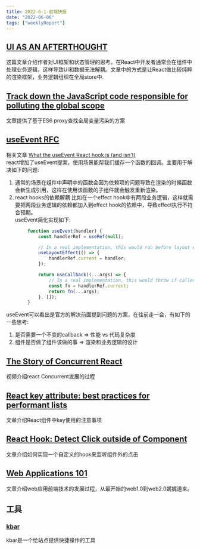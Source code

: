 ```yaml
---
title: 2022-6-1-前端快报
date: "2022-06-06"  
tags: ["weeklyReport"]
---
```


## [UI AS AN AFTERTHOUGHT](https://michel.codes/blogs/ui-as-an-afterthought)  
这篇文章介绍作者对UI框架和状态管理的思考。在React中开发者通常会在组件中处理业务逻辑，这样导致UI和数据无法解耦。文章中的方式是让React做比较纯粹的渲染框架，业务逻辑组织在全局store中.  

## [Track down the JavaScript code responsible for polluting the global scope](https://mmazzarolo.com/blog/2022-02-16-track-down-the-javascript-code-responsible-for-polluting-the-global-scope/)  
文章提供了基于ES6 proxy查找全局变量污染的方案  

## [useEvent RFC](https://github.com/reactjs/rfcs/blob/useevent/text/0000-useevent.md) 
相关文章
[What the useEvent React hook is (and isn't)](https://typeofnan.dev/what-the-useevent-react-hook-is-and-isnt/)   
react增加了useEvent提案，使用场景能帮我们缓存一个函数的回调。主要用于解决如下的问题:
1. 通常的场景在组件中声明中的函数会因为依赖项的问题导致在渲染的时候函数会新生成引用，这样在使用该函数的子组件就会触发重新渲染。
2. react hooks的依赖解耦 比如在一个effect hook中有两段业务逻辑，这样就需要把两段业务逻辑的依赖都加入到effect hook的依赖中，导致effect执行不符合预期。  
useEvent简化实现如下: 

```javascript
        function useEvent(handler) {
            const handlerRef = useRef(null);

            // In a real implementation, this would run before layout effects
            useLayoutEffect(() => {
                handlerRef.current = handler;
            });

            return useCallback((...args) => {
                // In a real implementation, this would throw if called during render
                const fn = handlerRef.current;
                return fn(...args);
            }, []);
        }
```

useEvent可以看出是官方的解决前面提到问题的方案，在往前走一会，有如下的一些思考:  
1. 是否需要一个不变的callback => 性能 vs 代码复杂度
2. 组件是否做了组件该做的事 => 渲染和业务逻辑的设计 

## [The Story of Concurrent React ](https://www.youtube.com/watch?v=NZoRlVi3MjQ)  
视频介绍react Concurrent发展的过程

## [React key attribute: best practices for performant lists](https://www.developerway.com/posts/react-key-attribute)  
文章介绍React组件中key使用的注意事项

## [React Hook: Detect Click outside of Component](https://www.robinwieruch.de/react-hook-detect-click-outside-component/)   
文章介绍如何实现一个自定义的hook来监听组件外的点击

## [Web Applications 101](https://www.robinwieruch.de/web-applications/)  
文章介绍web应用前端技术的发展过程，从最开始的web1.0到web2.0娓娓道来。

## 工具

### [kbar](https://github.com/timc1/kbar)
kbar是一个给站点提供快捷操作的工具


